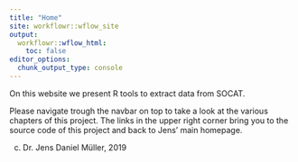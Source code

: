 ```yaml
---
title: "Home"
site: workflowr::wflow_site
output:
  workflowr::wflow_html:
    toc: false
editor_options:
  chunk_output_type: console
---
```


On this website we present R tools to extract data from SOCAT.

Please navigate trough the navbar on top to take a look at the various chapters of this project.
The links in the upper right corner bring you to the source code of this project and back to Jens' main homepage.

(c) Dr. Jens Daniel Müller, 2019
